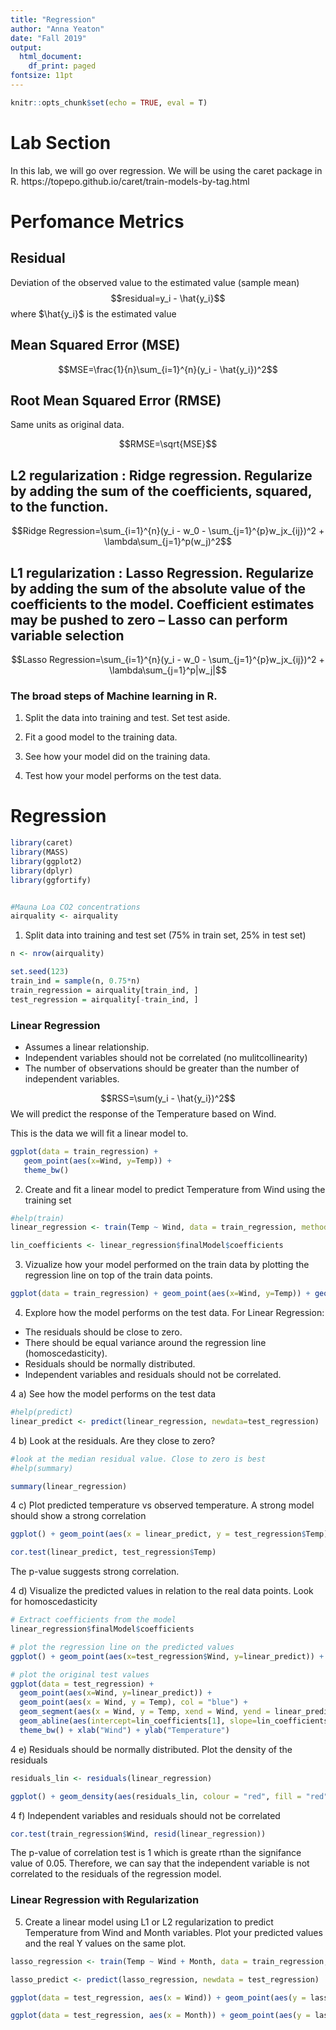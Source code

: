 ```yaml
---
title: "Regression"
author: "Anna Yeaton"
date: "Fall 2019"
output:
  html_document:
    df_print: paged
fontsize: 11pt
---
```


```r
knitr::opts_chunk$set(echo = TRUE, eval = T)
```

# Lab Section

In this lab, we will go over regression. We will be using the caret package in R. https://topepo.github.io/caret/train-models-by-tag.html

# Perfomance Metrics 

## Residual 

Deviation of the observed value to the estimated value (sample mean)
$$residual=y_i - \hat{y_i}$$
where $\hat{y_i}$ is the estimated value

## Mean Squared Error (MSE)

$$MSE=\frac{1}{n}\sum_{i=1}^{n}(y_i - \hat{y_i})^2$$

## Root Mean Squared Error (RMSE)
Same units as original data.

$$RMSE=\sqrt{MSE}$$

## L2 regularization : Ridge regression. Regularize by adding the sum of the coefficients, squared, to the function. 

$$Ridge Regression=\sum_{i=1}^{n}(y_i - w_0 - \sum_{j=1}^{p}w_jx_{ij})^2 + \lambda\sum_{j=1}^p(w_j)^2$$

## L1 regularization : Lasso Regression. Regularize by adding the sum of the absolute value of the coefficients to the model. Coefficient estimates may be pushed to zero -- Lasso can perform variable selection

$$Lasso Regression=\sum_{i=1}^{n}(y_i - w_0 - \sum_{j=1}^{p}w_jx_{ij})^2 + \lambda\sum_{j=1}^p|w_j|$$


\newpage

### The broad steps of Machine learning in R. 

1. Split the data into training and test. Set test aside. 

2. Fit a good model to the training data. 

3. See how your model did on the training data.

4. Test how your model performs on the test data. 

# Regression

```r
library(caret)
library(MASS)
library(ggplot2)
library(dplyr)
library(ggfortify)


#Mauna Loa CO2 concentrations
airquality <- airquality
```


1. Split data into training and test set (75% in train set, 25% in test set)

```r
n <- nrow(airquality)

set.seed(123)
train_ind = sample(n, 0.75*n)
train_regression = airquality[train_ind, ]
test_regression = airquality[-train_ind, ]
```


### Linear Regression

* Assumes a linear relationship. 
* Independent variables should not be correlated (no mulitcollinearity)
* The number of observations should be greater than the number of independent variables.


$$RSS=\sum(y_i - \hat{y_i})^2$$
We will predict the response of the Temperature based on Wind. 

This is the data we will fit a linear model to. 
```r
ggplot(data = train_regression) +
   geom_point(aes(x=Wind, y=Temp)) +
   theme_bw()
```

2. Create and fit a linear model to predict Temperature from Wind using the training set

```r
#help(train)
linear_regression <- train(Temp ~ Wind, data = train_regression, method = "lm")

lin_coefficients <- linear_regression$finalModel$coefficients

```


3. Vizualize how your model performed on the train data by plotting the regression line on top of the train data points. 
```r
ggplot(data = train_regression) + geom_point(aes(x=Wind, y=Temp)) + geom_abline(aes(intercept=lin_coefficients[1], slope=lin_coefficients[2]), col = 'red') + theme_bw()
```


4. Explore how the model performs on the test data. For Linear Regression:

* The residuals should be close to zero.
* There should be equal variance around the regression line (homoscedasticity).
* Residuals should be normally distributed.
* Independent variables and residuals should not be correlated.

4 a) See how the model performs on the test data
```r
#help(predict)
linear_predict <- predict(linear_regression, newdata=test_regression)
```

4 b) Look at the residuals. Are they close to zero?
```r
#look at the median residual value. Close to zero is best
#help(summary)

summary(linear_regression)
```


4 c) Plot predicted temperature vs observed temperature. A strong model should show a strong correlation
```r
ggplot() + geom_point(aes(x = linear_predict, y = test_regression$Temp)) + xlab("Predicted Temp") + ylab("Observed Temp") + geom_abline(slope = 1, intercept = 0, col = "red") + theme_bw()

cor.test(linear_predict, test_regression$Temp)
```

The p-value suggests strong correlation.

4 d) Visualize the predicted values in relation to the real data points. Look for homoscedasticity
```r
# Extract coefficients from the model
linear_regression$finalModel$coefficients

# plot the regression line on the predicted values
ggplot() + geom_point(aes(x=test_regression$Wind, y=linear_predict)) + geom_abline(aes(intercept=lin_coefficients[1], slope=lin_coefficients[2]), col = 'red') + theme_bw()

# plot the original test values
ggplot(data = test_regression) + 
  geom_point(aes(x=Wind, y=linear_predict)) + 
  geom_point(aes(x = Wind, y = Temp), col = "blue") + 
  geom_segment(aes(x = Wind, y = Temp, xend = Wind, yend = linear_predict), col = "gray") +  
  geom_abline(aes(intercept=lin_coefficients[1], slope=lin_coefficients[2]), col = 'red') +
  theme_bw() + xlab("Wind") + ylab("Temperature")
```

4 e) Residuals should be normally distributed. Plot the density of the residuals
```r
residuals_lin <- residuals(linear_regression)

ggplot() + geom_density(aes(residuals_lin, colour = "red", fill = "red"), show.legend = FALSE)
```


4 f) Independent variables and residuals should not be correlated
```r
cor.test(train_regression$Wind, resid(linear_regression))
```

The p-value of correlation test is 1 which is greate rthan the signifance value of 0.05. Therefore, we can say that the independent variable is not correlated to the residuals of the regression model.


### Linear Regression with Regularization

5. Create a linear model using L1 or L2 regularization to predict Temperature from Wind and Month variables. Plot your predicted values and the real Y values on the same plot. 
```r
lasso_regression <- train(Temp ~ Wind + Month, data = train_regression, method = "lasso")

lasso_predict <- predict(lasso_regression, newdata = test_regression)

ggplot(data = test_regression, aes(x = Wind)) + geom_point(aes(y = lasso_predict)) + geom_point(aes(y = Temp), col = 'blue')+ xlab("Wind") + ylab("Temperature") + theme_bw()

ggplot(data = test_regression, aes(x = Month)) + geom_point(aes(y = lasso_predict), col = 'black') + geom_point(aes(y = Temp), col = 'blue')+ xlab("Month") + ylab("Temperature") + theme_bw()
```




